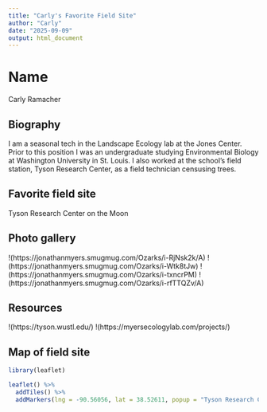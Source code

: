 ```yaml
---
title: "Carly's Favorite Field Site"
author: "Carly"
date: "2025-09-09"
output: html_document
---
```


# Name
Carly Ramacher

## Biography
I am a seasonal tech in the Landscape Ecology lab at the Jones Center. Prior to this position I was an undergraduate studying Environmental Biology at Washington University in St. Louis. I also worked at the school's field station, Tyson Research Center, as a field technician censusing trees.

## Favorite field site
Tyson Research Center on the Moon

## Photo gallery
!(https://jonathanmyers.smugmug.com/Ozarks/i-RjNsk2k/A)
!(https://jonathanmyers.smugmug.com/Ozarks/i-Wtk8tJw)
!(https://jonathanmyers.smugmug.com/Ozarks/i-txncrPM)
!(https://jonathanmyers.smugmug.com/Ozarks/i-rfTTQZv/A)

## Resources
!(https://tyson.wustl.edu/)
!(https://myersecologylab.com/projects/)

## Map of field site
```r
library(leaflet)

leaflet() %>% 
  addTiles() %>%     
  addMarkers(lng = -90.56056, lat = 38.52611, popup = "Tyson Research Center")
```